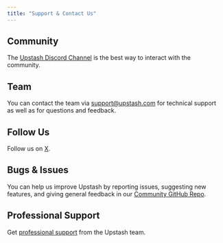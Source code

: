 ```yaml
---
title: "Support & Contact Us"
---
```


## Community

The [Upstash Discord Channel](https://upstash.com/discord) is the best way to
interact with the community.

## Team

You can contact the team
via [support@upstash.com](mailto:support@upstash.com) for technical support as
well as for questions and feedback.

## Follow Us

Follow us on [X](https://x.com/upstash).

## Bugs & Issues

You can help us improve Upstash by reporting issues, suggesting new features, and
giving general feedback in
our [Community GitHub Repo](https://github.com/upstash/issues/issues/new).

## Professional Support

Get [professional support](/common/help/prosupport) from the Upstash team.
